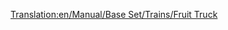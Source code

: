 [[Translation:en/Manual/Base Set/Trains/Fruit Truck]]
{{nl/Manual/Base Set/Trains/Wagons|Naam=Fruitwagon
|Afbeelding=[[File:en/Manual/Base Set/Trains/Fruittruck.png]]
|NormaalKosten=£1,066 ($2,132)
|NormaalGewicht=18 / 43 t
|NormaalCapaciteit=25 tonnes of fruit
|MonoKosten="
|MonoGewicht=18 / 48 t
|MonoCapaciteit=30 tonnes of fruit
|MagKosten="
|MagGewicht=18 / 50 t
|MagCapaciteit=32 tonnes of fruit
|Omschrijving=The fruit truck is mainly used for supplying food factories in the desert.
}}